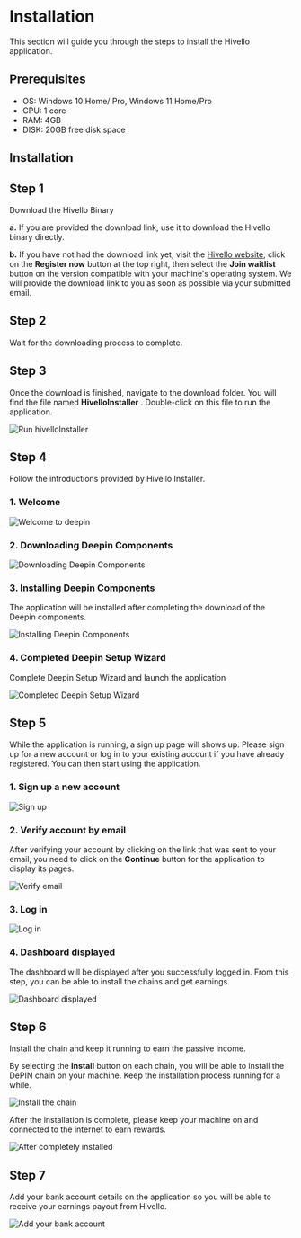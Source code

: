 # Installation

This section will guide you through the steps to install the Hivello application.

## Prerequisites

- OS: Windows 10 Home/ Pro, Windows 11 Home/Pro
- CPU: 1 core
- RAM: 4GB
- DISK: 20GB free disk space

## Installation

## Step 1

Download the Hivello Binary

**a.** If you are provided the download link, use it to download the Hivello binary directly.

**b.** If you have not had the download link yet, visit the [Hivello website](https://hivello.com/), click on the **Register now** button at the top right, then select the **Join waitlist** button on the version compatible with your machine's operating system. We will provide the download link to you as soon as possible via your submitted email.

## Step 2

Wait for the downloading process to complete.

## Step 3

Once the download is finished, navigate to the download folder. You will find the file named **HivelloInstaller** . Double-click on this file to run the application.

![Run hivelloInstaller](/images/installation/run-hivelloInstaller.png)

## Step 4

Follow the introductions provided by Hivello Installer.

### 1. Welcome

![Welcome to deepin](/images/installation/welcome-to-deepin.png)

### 2. Downloading Deepin Components

![Downloading Deepin Components](/images/installation/downloading-deepin-components.png)

### 3. Installing Deepin Components

The application will be installed after completing the download of the Deepin components.

![Installing Deepin Components](/images/installation/installing-deepin-components.png)

### 4. Completed Deepin Setup Wizard

Complete Deepin Setup Wizard and launch the application

![Completed Deepin Setup Wizard](/images/installation/completed-deepin-setup-wizard.png)

## Step 5

While the application is running, a sign up page will shows up. Please sign up for a new account or log in to your existing account if you have already registered. You can then start using the application.

### 1. Sign up a new account

![Sign up](/images/installation/sign-up.png)

### 2. Verify account by email
After verifying your account by clicking on the link that was sent to your email, you need to click on the **Continue** button for the application to display its pages.

![Verify email](/images/installation/verify-email.png)

### 3. Log in

![Log in](/images/installation/login.png)

### 4. Dashboard displayed

The dashboard will be displayed after you successfully logged in. From this step, you can be able to install the chains and get earnings.

![Dashboard displayed](/images/installation/dashboard-displayed.png)

## Step 6

Install the chain and keep it running to earn the passive income.

By selecting the **Install** button on each chain, you will be able to install the DePIN chain on your machine. Keep the installation process running for a while.

![Install the chain](/images/installation/install-the-chain.png)

After the installation is complete, please keep your machine on and connected to the internet to earn rewards.

![After completely installed](/images/installation/after-completely-installed.png)

## Step 7

Add your bank account details on the application so you will be able to receive your earnings payout from Hivello.

![Add your bank account](/images/installation/add-your-bank-account.png)

